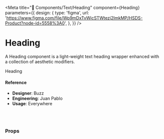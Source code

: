 
<Meta
  title="🧬 Components/Text/Heading"
  component={Heading}
  parameters={{
    design: {
      type: 'figma',
      url:
        'https://www.figma.com/file/Wp9mDxTvWicSTWtezj2ImkMP/HSDS-Product?node-id=5558%3A0',
    },
  }}
/>

# Heading

A Heading component is a light-weight text heading wrapper enhanced with a collection of aesthetic modifiers.

<Preview>
  <Story name="default">
    <Heading
      center={boolean('center', false)}
      disableSelect={boolean('disableSelect', false)}
      light={boolean('light', false)}
      linkStyle={boolean('linkStyle', false)}
      lineHeightInherit={boolean('lineHeightInherit', false)}
      lineHeightReset={boolean('lineHeightReset', false)}
      noWrap={boolean('noWrap', false)}
      size={select(
        'size',
        {
          h1: 'h1',
          h2: 'h2',
          h3: 'h3',
          h4: 'h4',
          h5: 'h5',
          h6: 'h6',
          small: 'small',
          md: 'md',
          big: 'big',
        },
        'h1'
      )}
      truncate={boolean('truncate', false)}
      wordWrap={boolean('wordWrap', false)}
    >
      Heading
    </Heading>
  </Story>
</Preview>

#### Reference

- **Designer**: Buzz
- **Engineering**: Juan Pablo
- **Usage**: Everywhere

<br />
<br />

### Props

<Props of={Heading} />
